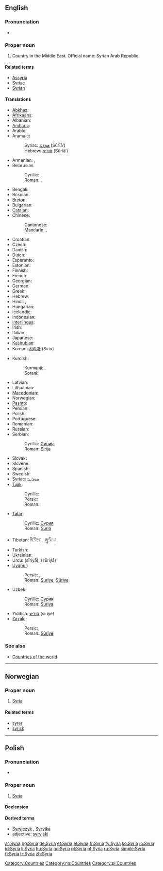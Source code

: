 ==English==
{{wikipedia}}

===Pronunciation===
* {{rhymes|ɪriə}}

===Proper noun===
{{en-proper noun}}

# Country in the Middle East. Official name: Syrian Arab Republic.

====Related terms====
* [[Assyria]]
* [[Syriac]]
* [[Syrian]]

====Translations====
{{trans-top|country in the Middle East}}
* [[Abkhaz]]: {{t|ab|Шьамтәыла|tr=ṣ̌amtwəla|sc=Cyrl|xs=Abkhaz}}
* [[Afrikaans]]: {{t|af|Sirië|xs=Afrikaans}}
* Albanian: {{t-|sq|Siria|xs=Albanian}}
* [[Amharic]]: {{t|am|ሶርያ|xs=Amharic}}
* Arabic: {{t-|ar|سوريا|f|tr=súrya|sc=Arab}}
* Aramaic:
*: Syriac: [[ܣܘܪܝܐ]] (Sūrīā’)
*: Hebrew: [[סוריא]] (Sūrīā’)
* Armenian: {{t|hy|Սիրիա|sc=Armn|tr=Siria}}, {{t|hy|Ասորիք|sc=Armn|tr=Asorik'}}
* Belarusian:
*: Cyrillic: {{t|be|Сірыя|sc=Cyrl|xs=Belarusian}}, {{t|be|Сырыя|sc=Cyrl|xs=Belarusian}}
*: Roman: {{t|be|Siryja|xs=Belarusian}}, {{t|be|Syryja|xs=Belarusian}}
* Bengali: {{BNchar|[[সিরিয়া]]}}
* Bosnian: {{t-|bs|Sirija|f}}
* [[Breton]]: {{t-|br|Siria|xs=Breton}}
* Bulgarian: {{t+|bg|Сирия|sc=Cyrl}}
* [[Catalan]]: {{t-|ca|Síria}}
* Chinese:
*: Cantonese: {{tø|yue|敘利亞|tr=zeoi6 lei6 aa3|sc=Hani|xs=Cantonese}}
*: Mandarin: {{t|cmn|敘利亞|tr=Xùlìyà|sc=Hani|xs=Mandarin}}, {{t|cmn|叙利亚|tr=Xùlìyà|sc=Hani|xs=Mandarin}}
* Croatian: {{t-|hr|Sirija|f}}
* Czech: {{t-|cs|Sýrie|f}}
* Danish: {{t-|da|Syrien}}
* Dutch: {{t+|nl|Syrië}}
* Esperanto: {{t-|eo|Sirio|xs=Esperanto}}
* Estonian: {{t|et|Süüria}}
* Finnish: {{t+|fi|Syyria}}
* French: {{t+|fr|Syrie|f}}
* Georgian: {{t|ka|სირია|tr=siria|xs=Georgian}}
* German: {{t+|de|Syrien|n}}
* Greek: {{t+|el|Συρία|f|tr=Syría|sc=Grek}}
* Hebrew: {{t+|he|סוריה|tr=Suria|sc=Hebr}}
* Hindi: {{t|hi|सीरिया|tr=sīriyā|sc=Deva|xs=Hindi}}, {{t|hi|सूरिया|tr=sūriyā|sc=Deva|xs=Hindi}}
* Hungarian: {{t+|hu|Szíria}}
* Icelandic: {{t+|is|Sýrland}}
* Indonesian: {{t|id|Suriah|xs=Indonesian}}
* [[Interlingua]]: {{t-|ia|Syria|xs=Interlingua}}
* Irish: {{t|ga|an tSiria|f|xs=Irish}}
* Italian: {{t+|it|Siria}}
* Japanese: {{t+|ja|シリア|tr=shiria|sc=Jpan}}
* [[Kashubian]]: {{t|csb|Syrëjô|xs=Kashubian}}
* Korean: [[시리아]] (''Siria'')
{{trans-mid}}
* Kurdish:
*: Kurmanji: {{t|ku|Sûriya}}, {{t|ku|Sûriye}}
*: Sorani: {{ku-Arab|[[سوریا]]}}
* Latvian: {{t|lv|Sīrija|xs=Latvian}}
* Lithuanian: {{t+|lt|Sirija|xs=Lithuanian}}
* [[Macedonian]]: {{t+|mk|Сирија|f|sc=Cyrl|xs=Macedonian}}
* Norwegian: {{t+|no|Syria}}
* [[Pashto]]: {{ps-Arab|[[سورية]]}}
* Persian: {{t-|fa|سوریه|sc=fa-Arab|xs=Persian}}
* Polish: {{t+|pl|Syria}}
* Portuguese: {{t+|pt|Síria}}
* Romanian: {{t-|ro|Siria|f}}
* Russian: {{t+|ru|Сирия|tr=Sírija|sc=Cyrl}}
* Serbian:
*: Cyrillic: [[Сирија#Serbian|Сирија]] {{f}}
*: Roman: [[Sirija#Serbian|Sirija]] {{f}}
* Slovak: {{t|sk|Sýria}}
* Slovene: {{t+|sl|Sirija}}
* Spanish: {{t+|es|Siria|f}}
* Swedish: {{t+|sv|Syrien}}
* [[Syriac]]: [[ܣܘܪܝܝܐ]]
* [[Tajik]]:
*: Cyrillic: {{t|tg|Сурия|sc=Cyrl|xs=Tajik}}
*: Persic: {{fa-Arab|[[سوریه]]}}
*: Roman: {{t|tg|Surija|xs=Tajik}}
* [[Tatar]]:
*: Cyrillic: [[Сүрия]]
*: Roman: [[Süriä]]
* Tibetan: [[སི་རི་ཡ་]] , [[ཞུ་ལི་ཡ་]]
* Turkish: {{t+|tr|Suriye}}
* Ukrainian: {{t|uk|Сирія|sc=Cyrl|xs=Ukrainian}}
* Urdu: {{ur-Arab|[[سیریا]]}} (sīriyā), {{ur-Arab|[[سوریا]]}} (sūriyā)
* [[Uyghur]]:
*: Persic: {{fa-Arab|[[سۇرىي]]}}, {{fa-Arab|[[سۈرىيە]]}}
*: Roman: [[Suriye]], [[Süriye]]
* Uzbek:
*: Cyrillic: [[Сурия]]
*: Roman: [[Suriya]]
* Yiddish: [[סיריע]] (siriye)
* [[Zazaki]]:
*: Persic: {{ku-Arab|[[سووریە]]}}
*: Roman: [[Sûrîye]]
{{trans-bottom}}

===See also===
* [[Appendix:Countries of the world|Countries of the world]]

[[Category:Countries]]

----

==Norwegian==

===Proper noun===
{{infl|no|proper noun}}

# [[#English|Syria]]

====Related terms====
* [[syrer]]
* [[syrisk]]

[[Category:no:Countries]]

----

==Polish==

===Pronunciation===
* {{IPA|/ˈs̪ɨrja/|lang=pl}}

===Proper noun===
{{infl|pl|proper noun|g=f}}

# [[#English|Syria]]

====Declension====
{{pl-decl-noun-sing
|Syria
|Syrii
|Syrii
|Syrię
|Syrią
|Syrii
|Syrio
}}

====Derived terms====
* [[Syryjczyk]] {{m}}, [[Syryjka]] {{f}}
* adjective: [[syryjski]]

[[Category:pl:Countries]]

[[ar:Syria]]
[[bg:Syria]]
[[de:Syria]]
[[et:Syria]]
[[el:Syria]]
[[fr:Syria]]
[[fy:Syria]]
[[ko:Syria]]
[[io:Syria]]
[[id:Syria]]
[[li:Syria]]
[[hu:Syria]]
[[no:Syria]]
[[pl:Syria]]
[[pt:Syria]]
[[ru:Syria]]
[[simple:Syria]]
[[fi:Syria]]
[[tr:Syria]]
[[zh:Syria]]